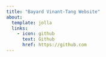 ```yaml
---
title: "Bayard Vinant-Tang Website"
about:
  template: jolla
  links:
    - icon: github
      text: Github
      href: https://github.com
---
```


